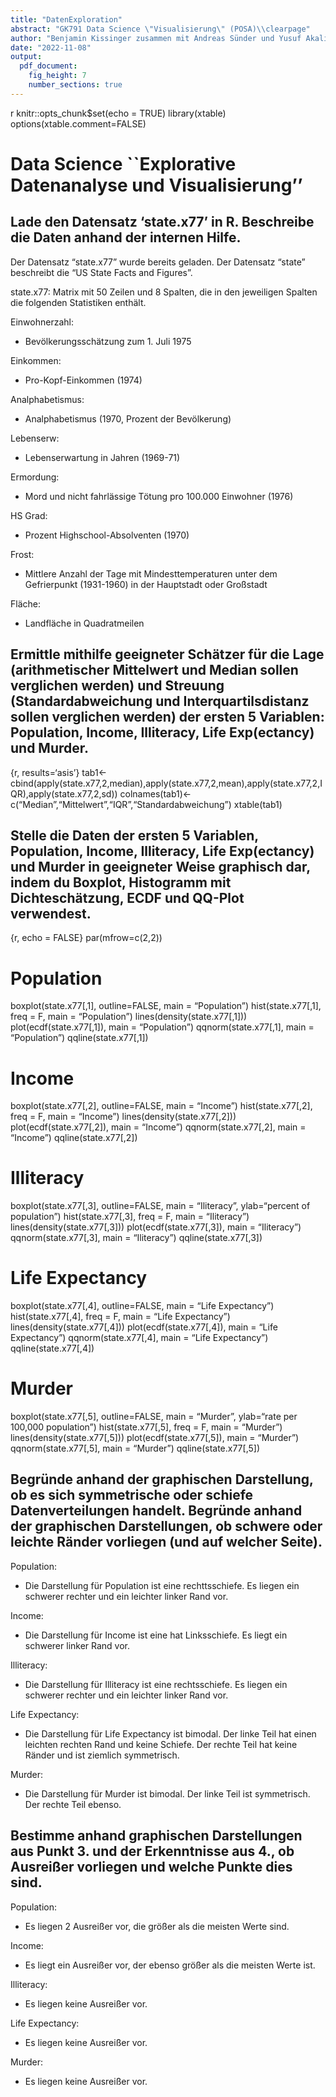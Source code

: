 ---
title: "DatenExploration"
abstract: "GK791 Data Science \"Visualisierung\" (POSA)\\clearpage"
author: "Benjamin Kissinger zusammen mit Andreas Sünder und Yusuf Akalin"
date: "2022-11-08"
output: 
  pdf_document:
    fig_height: 7
    number_sections: true
---

{r setup, include=FALSE}
knitr::opts_chunk$set(echo = TRUE)
library(xtable)
options(xtable.comment=FALSE)


# Data Science ``Explorative Datenanalyse und Visualisierung''
## Lade den Datensatz 'state.x77' in R. Beschreibe die Daten anhand der internen Hilfe.
Der Datensatz "state.x77" wurde bereits geladen. Der Datensatz "state" beschreibt die "US State Facts and Figures".

state.x77:
Matrix mit 50 Zeilen und 8 Spalten, die in den jeweiligen Spalten die folgenden Statistiken enthält.


Einwohnerzahl:

- Bevölkerungsschätzung zum 1. Juli 1975

Einkommen:

- Pro-Kopf-Einkommen (1974)

Analphabetismus:

- Analphabetismus (1970, Prozent der Bevölkerung)

Lebenserw:

- Lebenserwartung in Jahren (1969-71)

Ermordung:

- Mord und nicht fahrlässige Tötung pro 100.000 Einwohner (1976)

HS Grad:

- Prozent Highschool-Absolventen (1970)

Frost:

- Mittlere Anzahl der Tage mit Mindesttemperaturen unter dem Gefrierpunkt (1931-1960) in der Hauptstadt oder Großstadt

Fläche:

- Landfläche in Quadratmeilen


\clearpage
## Ermittle mithilfe geeigneter Schätzer für die Lage (arithmetischer Mittelwert und Median sollen verglichen werden) und Streuung (Standardabweichung und Interquartilsdistanz sollen verglichen werden) der ersten 5 Variablen: Population, Income, Illiteracy, Life Exp(ectancy) und Murder.

{r, results='asis'}
tab1<-cbind(apply(state.x77,2,median),apply(state.x77,2,mean),apply(state.x77,2,IQR),apply(state.x77,2,sd))
colnames(tab1)<- c("Median","Mittelwert","IQR","Standardabweichung")
xtable(tab1)


\clearpage
## Stelle die Daten der ersten 5 Variablen, Population, Income, Illiteracy, Life Exp(ectancy) und Murder in geeigneter Weise graphisch dar, indem du Boxplot, Histogramm mit Dichteschätzung, ECDF und QQ-Plot verwendest.
{r, echo = FALSE}
par(mfrow=c(2,2))

# Population

boxplot(state.x77[,1], outline=FALSE, main = "Population")
hist(state.x77[,1], freq = F, main = "Population")
lines(density(state.x77[,1]))
plot(ecdf(state.x77[,1]), main = "Population")
qqnorm(state.x77[,1], main = "Population")
qqline(state.x77[,1])

# Income

boxplot(state.x77[,2], outline=FALSE, main = "Income")
hist(state.x77[,2], freq = F, main = "Income")
lines(density(state.x77[,2]))
plot(ecdf(state.x77[,2]), main = "Income")
qqnorm(state.x77[,2], main = "Income")
qqline(state.x77[,2])

# Illiteracy

boxplot(state.x77[,3], outline=FALSE, main = "Iliteracy", ylab="percent of population")
hist(state.x77[,3], freq = F, main = "Iliteracy")
lines(density(state.x77[,3]))
plot(ecdf(state.x77[,3]), main = "Iliteracy")
qqnorm(state.x77[,3], main = "Iliteracy")
qqline(state.x77[,3])

# Life Expectancy

boxplot(state.x77[,4], outline=FALSE, main = "Life Expectancy")
hist(state.x77[,4], freq = F, main = "Life Expectancy")
lines(density(state.x77[,4]))
plot(ecdf(state.x77[,4]), main = "Life Expectancy")
qqnorm(state.x77[,4], main = "Life Expectancy")
qqline(state.x77[,4])

# Murder

boxplot(state.x77[,5], outline=FALSE, main = "Murder", ylab="rate per 100,000 population")
hist(state.x77[,5], freq = F, main = "Murder")
lines(density(state.x77[,5]))
plot(ecdf(state.x77[,5]), main = "Murder")
qqnorm(state.x77[,5], main = "Murder")
qqline(state.x77[,5])



## Begründe anhand der graphischen Darstellung, ob es sich symmetrische oder schiefe Datenverteilungen handelt. Begründe anhand der graphischen Darstellungen, ob schwere oder leichte Ränder vorliegen (und auf welcher Seite).

Population:  

- Die Darstellung für Population ist eine rechttsschiefe. Es liegen ein schwerer rechter und ein leichter linker Rand vor.

Income: 

- Die Darstellung für Income ist eine hat Linksschiefe. Es liegt ein schwerer linker Rand vor.

Illiteracy:  

- Die Darstellung für Illiteracy ist eine rechtsschiefe. Es liegen ein schwerer rechter und ein leichter linker Rand vor.

Life Expectancy:

- Die Darstellung für Life Expectancy ist bimodal. Der linke Teil hat einen leichten rechten Rand und keine Schiefe. Der rechte Teil hat keine Ränder und ist ziemlich symmetrisch.

Murder:

- Die Darstellung für Murder ist bimodal. Der linke Teil ist symmetrisch. Der rechte Teil ebenso.

## Bestimme anhand graphischen Darstellungen aus Punkt 3. und der Erkenntnisse aus 4., ob Ausreißer vorliegen und welche Punkte dies sind.

Population:  

- Es liegen 2 Ausreißer vor, die größer als die meisten Werte sind.

Income:  

- Es liegt ein Ausreißer vor, der ebenso größer als die meisten Werte ist.

Illiteracy:  

- Es liegen keine Ausreißer vor.

Life Expectancy:  

- Es liegen keine Ausreißer vor.

Murder:  

- Es liegen keine Ausreißer vor.